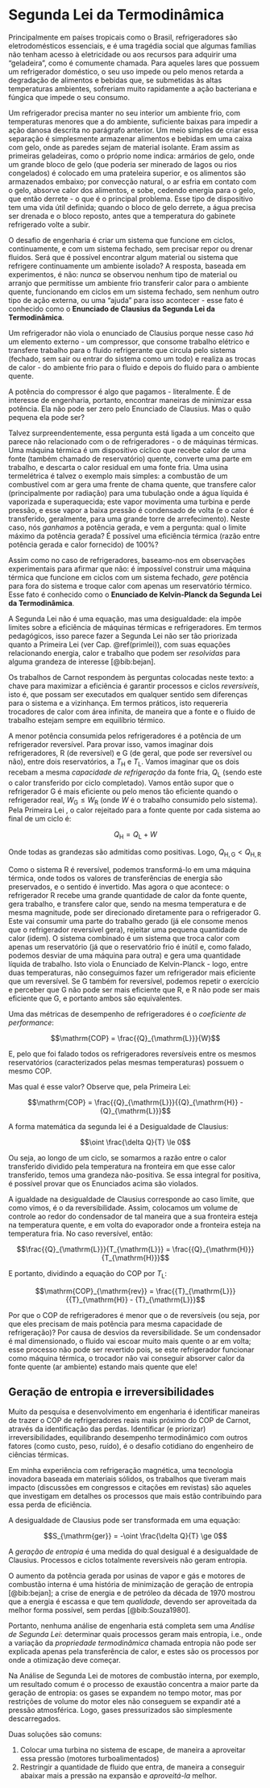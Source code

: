 # Segunda Lei da Termodinâmica {#seglei}

Principalmente em países tropicais como o Brasil, refrigeradores são eletrodomésticos essenciais, e é uma tragédia  social que algumas famílias não tenham acesso à eletricidade ou aos recursos para adquirir uma "geladeira", como é comumente chamada. Para aqueles lares que possuem um refrigerador doméstico, o seu uso impede ou pelo menos retarda a degradação de alimentos e bebidas que, se submetidas às altas temperaturas ambientes, sofreriam muito rapidamente a ação bacteriana e fúngica que impede o seu consumo.

Um refrigerador precisa manter no seu interior um ambiente frio, com temperaturas menores que a do ambiente, suficiente baixas para impedir a ação danosa descrita no parágrafo anterior. Um meio simples de criar essa separação é simplesmente armazenar alimentos e bebidas em uma caixa com gelo, onde as paredes sejam de material isolante. Eram assim as primeiras geladeiras, como o próprio nome indica: armários de gelo, onde um grande bloco de gelo (que poderia ser minerado de lagos ou rios congelados) é colocado em uma prateleira superior, e os alimentos são armazenados embaixo; por convecção natural, o ar esfria em contato com o gelo, absorve calor dos alimentos, e sobe, cedendo energia para o gelo, que então derrete - o que é o principal problema. Esse tipo de dispositivo tem uma vida útil definida; quando o bloco de gelo derrete, a água precisa ser drenada e o bloco reposto, antes que a temperatura do gabinete refrigerado volte a subir.

O desafio de engenharia é criar um sistema que funcione em ciclos, continuamente, e com um sistema fechado, sem precisar repor ou drenar fluidos. Será que é possível encontrar algum material ou sistema que refrigere continuamente um ambiente isolado? A resposta, baseada em experimentos, é não:  *nunca* se observou nenhum tipo de material ou arranjo que permitisse um ambiente frio transferir calor para o ambiente quente, funcionando em ciclos em um sistema fechado,  sem nenhum outro tipo de ação externa, ou uma "ajuda" para isso acontecer - esse fato é conhecido como o **Enunciado de Clausius da Segunda Lei da Termodinâmica**.

Um refrigerador não viola o enunciado de Clausius porque nesse caso *há* um elemento externo - um compressor, que consome trabalho elétrico e transfere trabalho para o fluido refrigerante que circula pelo sistema (fechado, sem sair ou entrar do sistema como um todo) e realiza as trocas de calor - do ambiente frio para o fluido e depois do fluido para o ambiente quente. 

A potência do compressor é algo que pagamos - literalmente. É de interesse de engenharia, portanto, encontrar maneiras de minimizar essa potência. Ela não pode ser zero pelo Enunciado de Clausius. Mas o quão pequena ela pode ser?

Talvez surpreendentemente, essa pergunta está ligada a um conceito que parece não relacionado com o de refrigeradores - o de máquinas térmicas. Uma máquina térmica é um dispositivo cíclico que recebe calor de uma fonte (também chamado de reservatório) quente, converte uma parte em  trabalho, e descarta o calor residual em uma fonte fria. Uma usina termelétrica é talvez o exemplo mais simples: a combustão de um combustível com ar gera uma frente de chama quente, que transfere calor (principalmente por radiação) para uma tubulação onde a água líquida é vaporizada e superaquecida; este vapor movimenta uma turbina e perde pressão, e esse vapor a baixa pressão é condensado de volta (e o calor é transferido, geralmente, para uma grande torre de arrefecimento). Neste caso, nós *ganhamos* a potência gerada, e vem a pergunta: qual o limite máximo da potência gerada? É possível uma eficiência térmica (razão entre potência gerada e calor fornecido) de 100%?

Assim como no caso de refrigeradores, baseamo-nos em observações experimentais para afirmar que não: é impossível construir uma máquina térmica que funcione em ciclos com um sistema fechado, *gere* potência para fora do sistema e troque calor com apenas um reservatório térmico. Esse fato é conhecido como o **Enunciado de Kelvin-Planck da Segunda Lei da Termodinâmica**.

A Segunda Lei não é uma equação, mas uma desigualdade: ela impõe limites sobre a eficiência de máquinas térmicas e refrigeradores. Em termos pedagógicos, isso parece fazer a Segunda Lei não ser tão priorizada quanto a Primeira Lei (ver Cap. \@ref(primlei)), com suas equações relacionando energia, calor e trabalho que podem ser *resolvidas* para alguma grandeza de interesse [@bib:bejan].

Os trabalhos de Carnot respondem às perguntas colocadas neste texto: a chave para maximizar a eficiência é garantir processos e ciclos *reversíveis*, isto é, que possam ser executados em qualquer sentido sem diferenças para o sistema e a vizinhança. Em termos práticos, isto requereria trocadores de calor com área infinita, de maneira que a fonte e o fluido de trabalho estejam sempre em equilíbrio térmico.

A menor potência consumida pelos refrigeradores é a potência de um refrigerador reversível. Para provar isso, vamos imaginar dois refrigeradores, R (de reversível) e G (de geral, que pode ser reversível ou não), entre dois reservatórios, a $T_{\mathrm{H}}$ e $T_{\mathrm{L}}$. Vamos imaginar que os dois recebam a mesma *capacidade de refrigeração* da fonte fria, ${Q}_{\mathrm{L}}$ (sendo este o calor transferido por ciclo completado). Vamos então supor que o refrigerador G é mais eficiente ou pelo menos tão eficiente quando o refrigerador real, $W_{\mathrm{G}} \le W_{\mathrm{R}}$ (onde $W$ é o trabalho consumido pelo sistema). Pela Primeira Lei , o calor rejeitado para a fonte quente por cada sistema ao final de um ciclo é:

$${Q}_{\mathrm{H}} = {Q}_{\mathrm{L}} + W$$

Onde todas as grandezas são admitidas como positivas. Logo, $Q_{\mathrm{H,G}} < Q_{\mathrm{H,R}}$

Como o sistema R é reversível, podemos transformá-lo em uma máquina térmica, onde todos os valores de transferências de energia são preservados, e o sentido é invertido. Mas agora o que acontece: o refrigerador R recebe uma grande quantidade de calor da fonte quente, gera trabalho, e transfere calor que, sendo na mesma temperatura e de mesma magnitude, pode ser direcionado diretamente para o refrigerador G. Este vai consumir uma parte do trabalho gerado (já ele consome menos que o refrigerador reversível gera), rejeitar uma pequena quantidade de calor (idem). O sistema combinado é um sistema que troca calor com apenas um reservatório (já que o reservatório frio é inútil e, como falado, podemos desviar de uma máquina para outra) e gera uma quantidade líquida de trabalho. Isto viola o Enunciado de Kelvin-Planck - logo, entre duas temperaturas, não conseguimos fazer um refrigerador mais eficiente que um reversível. Se G também for reversível, podemos repetir o exercício e perceber que G não pode ser mais eficiente que R, e R não pode ser mais eficiente que G, e portanto ambos são equivalentes. 

Uma das métricas de desempenho de refrigeradores é o *coeficiente de performance*:

$$\mathrm{COP} = \frac{{Q}_{\mathrm{L}}}{W}$$

E, pelo que foi falado todos os refrigeradores reversíveis entre os mesmos reservatórios (caracterizados pelas mesmas temperaturas) possuem o mesmo COP.

Mas qual é esse valor? Observe que, pela Primeira Lei:

$$\mathrm{COP} = \frac{{Q}_{\mathrm{L}}}{{Q}_{\mathrm{H}} - {Q}_{\mathrm{L}}}$$

A forma matemática da segunda lei é a Desigualdade de Clausius:

$$\oint \frac{\delta Q}{T} \le 0$$

Ou seja, ao longo de um ciclo, se somarmos a razão entre o calor transferido dividido pela temperatura na fronteira em que esse calor transferido, temos uma grandeza não-positiva. Se essa integral for positiva, é possível provar que os Enunciados acima são violados.

A igualdade na desigualdade de Clausius corresponde ao caso limite, que como vimos, é o da reversibilidade. Assim, colocamos um volume de controle ao redor do condensador de tal maneira que a sua fronteira esteja na temperatura quente, e em volta do evaporador onde a fronteira esteja na temperatura fria. No caso reversível, então:

$$\frac{{Q}_{\mathrm{L}}}{T_{\mathrm{L}}} = \frac{{Q}_{\mathrm{H}}}{T_{\mathrm{H}}}$$

E portanto, dividindo a equação do COP por $T_{\mathrm{L}}$:


$$\mathrm{COP}_{\mathrm{rev}} = \frac{{T}_{\mathrm{L}}}{{T}_{\mathrm{H}} - {T}_{\mathrm{L}}}$$

Por que o COP de refrigeradores é menor que o de reversíveis (ou seja, por que eles precisam de mais potência para mesma capacidade de refrigeração)? Por causa de desvios da reversibilidade. Se um condensador é mal dimensionado, o fluido vai escoar muito mais quente o ar em volta; esse processo não pode ser revertido pois, se este refrigerador funcionar como máquina térmica, o trocador não vai conseguir absorver calor da fonte quente (ar ambiente) estando mais quente que ele!

## Geração de entropia e irreversibilidades

Muito da pesquisa e desenvolvimento em engenharia é identificar maneiras de trazer o COP de refrigeradores reais mais próximo do COP de Carnot, através da identificação das perdas. Identificar (e priorizar) irreversibilidades, equilibrando desempenho termodinâmico com outros fatores (como custo, peso, ruído), é o desafio cotidiano do engenheiro de ciências térmicas. 

Em minha experiência com refrigeração magnética, uma tecnologia inovadora baseada em materiais sólidos, os trabalhos que tiveram mais impacto (discussões em congressos e citações em revistas) são aqueles que investigam em detalhes os processos que mais estão contribuindo para essa perda de eficiência.

A desigualdade de Clausius pode ser transformada em uma equação:

$$S_{\mathrm{ger}} = -\oint \frac{\delta Q}{T} \ge 0$$

A *geração de entropia* é uma medida do qual desigual é a desigualdade de Clausius. Processos e ciclos totalmente reversíveis não geram entropia.

O aumento da potência gerada por usinas de vapor e gás e motores de combustão interna é uma história de minimização de geração de entropia [@bib:bejan]; a crise de energia e de petróleo da década de 1970 mostrou que a energia é escassa e que tem *qualidade*, devendo ser aproveitada da melhor forma possível, sem perdas [@bib:Souza1980].

Portanto, nenhuma análise de engenharia está completa sem uma *Análise de Segunda Lei*: determinar quais processos geram mais entropia, i.e., onde a variação da *propriedade termodinâmica* chamada entropia não pode ser explicada apenas pela transferência de calor, e estes são os processos por onde a otimização deve começar.

Na Análise de Segunda Lei de motores de combustão interna, por exemplo, um resultado comum é o processo de exaustão concentra a maior parte da geração de entropia: os gases se expandem no tempo motor, mas por restrições de volume do motor eles não conseguem se expandir até a pressão atmosférica. Logo, gases pressurizados são simplesmente descarregados.

Duas soluções são comuns:

1. Colocar uma turbina no sistema de escape, de maneira a aproveitar essa pressão (motores turboalimentados)
2. Restringir a quantidade de fluido que entra, de maneira a conseguir abaixar mais a pressão na expansão e *aproveitá-la* melhor.

